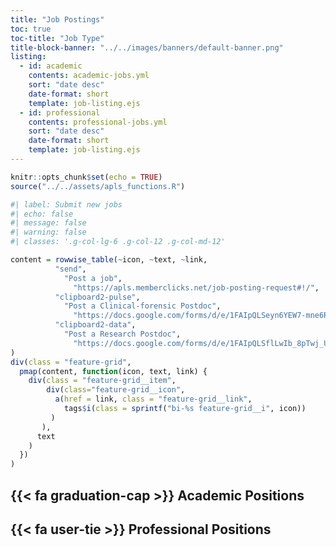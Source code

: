 ```yaml
---
title: "Job Postings"
toc: true
toc-title: "Job Type"
title-block-banner: "../../images/banners/default-banner.png"
listing:
  - id: academic
    contents: academic-jobs.yml
    sort: "date desc"
    date-format: short
    template: job-listing.ejs
  - id: professional
    contents: professional-jobs.yml
    sort: "date desc"
    date-format: short
    template: job-listing.ejs
---
```


```r
knitr::opts_chunk$set(echo = TRUE)
source("../../assets/apls_functions.R")
```

::: {.column-page-inset}
```r
#| label: Submit new jobs
#| echo: false
#| message: false
#| warning: false
#| classes: '.g-col-lg-6 .g-col-12 .g-col-md-12'

content = rowwise_table(~icon, ~text, ~link,
          "send",          
            "Post a job",
              "https://apls.memberclicks.net/job-posting-request#!/",
          "clipboard2-pulse",          
            "Post a Clinical-forensic Postdoc",
              "https://docs.google.com/forms/d/e/1FAIpQLSeyn6YEW7-mne6RsT-yzTMN8HNSXQjuHYPP1DtW7gQq11H9eA/viewform",
          "clipboard2-data",          
            "Post a Research Postdoc",
              "https://docs.google.com/forms/d/e/1FAIpQLSflLwIb_8pTwj_UF7zUDYlBV-4ZF5RhOTB8CJ4etbIPlncwoA/viewform"
)
div(class = "feature-grid",
  pmap(content, function(icon, text, link) {
    div(class = "feature-grid__item",
        div(class="feature-grid__icon",
          a(href = link, class = "feature-grid__link",
            tags$i(class = sprintf("bi-%s feature-grid__i", icon))
         )
       ),
      text
    )
  })
)
```
:::


## {{< fa graduation-cap >}} Academic Positions

::: {#academic}
:::

## {{< fa user-tie >}} Professional Positions

::: {#professional}
:::

